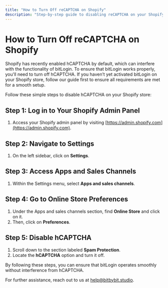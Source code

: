 ```yaml
---
title: "How to Turn Off reCAPTCHA on Shopify"
description: "Step-by-step guide to disabling reCAPTCHA on your Shopify store to ensure smooth integration with bitLogin."
---
```


# How to Turn Off reCAPTCHA on Shopify

Shopify has recently enabled hCAPTCHA by default, which can interfere with the functionality of bitLogin. To ensure that bitLogin works properly, you'll need to turn off hCAPTCHA. If you haven’t yet activated bitLogin on your Shopify store, follow our guide first to ensure all requirements are met for a smooth setup.

Follow these simple steps to disable hCAPTCHA on your Shopify store:

## Step 1: Log in to Your Shopify Admin Panel

1. Access your Shopify admin panel by visiting [https://admin.shopify.com](https://admin.shopify.com).

## Step 2: Navigate to Settings

1. On the left sidebar, click on **Settings**.

## Step 3: Access Apps and Sales Channels

1. Within the Settings menu, select **Apps and sales channels**.

## Step 4: Go to Online Store Preferences

1. Under the Apps and sales channels section, find **Online Store** and click on it.
2. Then, click on **Preferences**.

## Step 5: Disable hCAPTCHA

1. Scroll down to the section labeled **Spam Protection**.
2. Locate the **hCAPTCHA** option and turn it off.

By following these steps, you can ensure that bitLogin operates smoothly without interference from hCAPTCHA.

For further assistance, reach out to us at [help@bitbybit.studio](mailto:help@bitbybit.studio).

